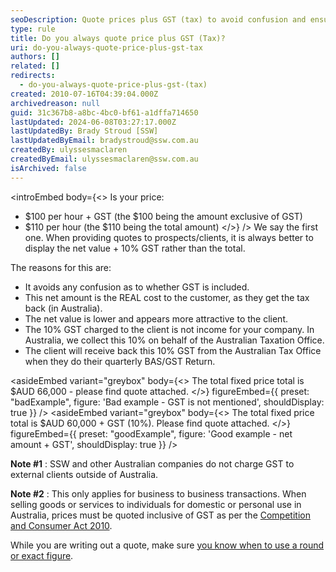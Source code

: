 ```yaml
---
seoDescription: Quote prices plus GST (tax) to avoid confusion and ensure transparency.
type: rule
title: Do you always quote price plus GST (Tax)?
uri: do-you-always-quote-price-plus-gst-tax
authors: []
related: []
redirects:
  - do-you-always-quote-price-plus-gst-(tax)
created: 2010-07-16T04:39:04.000Z
archivedreason: null
guid: 31c367b8-a8bc-4bc0-bf61-a1dffa714650
lastUpdated: 2024-06-08T03:27:17.000Z
lastUpdatedBy: Brady Stroud [SSW]
lastUpdatedByEmail: bradystroud@ssw.com.au
createdBy: ulyssesmaclaren
createdByEmail: ulyssesmaclaren@ssw.com.au
isArchived: false
---
```


<introEmbed
  body={<>
Is your price:

- $100 per hour + GST (the $100 being the amount exclusive of GST)
- $110 per hour (the $110 being the total amount)
  </>}
/>
We say the first one. When providing quotes to prospects/clients, it is always better to display the net value + 10% GST rather than the total.

The reasons for this are:

- It avoids any confusion as to whether GST is included.
- This net amount is the REAL cost to the customer, as they get the tax back (in Australia).
- The net value is lower and appears more attractive to the client.
- The 10% GST charged to the client is not income for your company. In Australia, we collect this 10% on behalf of the Australian Taxation Office.
- The client will receive back this 10% GST from the Australian Tax Office when they do their quarterly BAS/GST Return.

<asideEmbed
  variant="greybox"
  body={<>
    The total fixed price total is $AUD 66,000 - please find quote attached.
  </>}
  figureEmbed={{
    preset: "badExample",
    figure: 'Bad example - GST is not mentioned',
    shouldDisplay: true
  }}
/>
<asideEmbed
  variant="greybox"
  body={<>
    The total fixed price total is $AUD 60,000 + GST (10%). Please find quote attached.
  </>}
  figureEmbed={{
    preset: "goodExample",
    figure: 'Good example - net amount + GST',
    shouldDisplay: true
  }}
/>

**Note #1** : SSW and other Australian companies do not charge GST to external clients outside of Australia.

**Note #2** : This only applies for business to business transactions. When selling goods or services to individuals for domestic or personal use in Australia, prices must be quoted inclusive of GST as per the [Competition and Consumer Act 2010](https://legislation.gov.au/Details/C2013C00620/Html/Volume_3#_Toc368657593).

While you are writing out a quote, make sure [you know when to use a round or exact figure](/do-you-know-when-to-use-a-round-figure-or-an-exact-figure).
